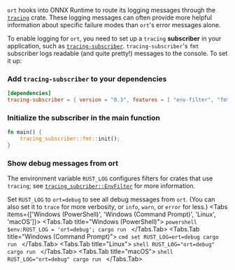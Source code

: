 
`ort` hooks into ONNX Runtime to route its logging messages through the [`tracing`](https://crates.io/crates/tracing) crate. These logging messages can often provide more helpful information about specific failure modes than `ort`'s error messages alone.

To enable logging for `ort`, you need to set up a `tracing` **subscriber** in your application, such as [`tracing-subscriber`](https://crates.io/crates/tracing-subscriber). `tracing-subscriber`'s `fmt` subscriber logs readable (and quite pretty!) messages to the console. To set it up:

<Steps>

### Add `tracing-subscriber` to your dependencies
```toml Cargo.toml
[dependencies]
tracing-subscriber = { version = "0.3", features = [ "env-filter", "fmt" ] }
```

### Initialize the subscriber in the main function
```rust main.rs
fn main() {
    tracing_subscriber::fmt::init();
}
```

### Show debug messages from ort
The environment variable `RUST_LOG` configures filters for crates that use `tracing`; see [`tracing_subcriber::EnvFilter`](https://docs.rs/tracing-subscriber/latest/tracing_subscriber/filter/struct.EnvFilter.html) for more information.

Set `RUST_LOG` to `ort=debug` to see all debug messages from `ort`. (You can also set it to `trace` for more verbosity, or `info`, `warn`, or `error` for less.)
<Tabs items={['Windows (PowerShell)', 'Windows (Command Prompt)', 'Linux', 'macOS']}>
    <Tabs.Tab title="Windows (PowerShell)">
        ```powershell
        $env:RUST_LOG = 'ort=debug';
        cargo run
        ```
    </Tabs.Tab>
    <Tabs.Tab title="Windows (Command Prompt)">
        ```cmd
        set RUST_LOG=ort=debug
        cargo run
        ```
    </Tabs.Tab>
    <Tabs.Tab title="Linux">
        ```shell
        RUST_LOG="ort=debug" cargo run
        ```
    </Tabs.Tab>
    <Tabs.Tab title="macOS">
        ```shell
        RUST_LOG="ort=debug" cargo run
        ```
    </Tabs.Tab>
</Tabs>

</Steps>

